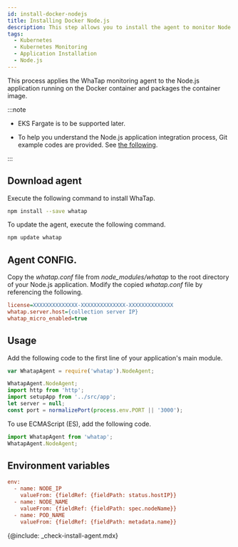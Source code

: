 ```yaml
---
id: install-docker-nodejs
title: Installing Docker Node.js
description: This step allows you to install the agent to monitor Node.js applications in the container.
tags:
  - Kubernetes
  - Kubernetes Monitoring
  - Application Installation
  - Node.js
---
```



This process applies the WhaTap monitoring agent to the Node.js application running on the Docker container and packages the container image.

:::note 

-   EKS Fargate is to be supported later. 

-   To help you understand the Node.js application integration process, Git example codes are provided. See [the following](https://github.com/whatap/kuber-apm-boilerplate/tree/main/nodejs/express).

:::

## Download agent

Execute the following command to install WhaTap.

```bash
npm install --save whatap
```

To update the agent, execute the following command.

```bash
npm update whatap
```

## Agent CONFIG.

Copy the _whatap.conf_ file from _node_modules/whatap_ to the root directory of your Node.js application. Modify the copied _whatap.conf_ file by referencing the following.

```ini
license=XXXXXXXXXXXXXX-XXXXXXXXXXXXXX-XXXXXXXXXXXXXX
whatap.server.host={collection server IP}
whatap_micro_enabled=true
```

## Usage

Add the following code to the first line of your application's main module.

```javascript title='Example' showLineNumbers {1}
var WhatapAgent = require('whatap').NodeAgent;

WhatapAgent.NodeAgent;
import http from 'http';
import setupApp from '../src/app';
let server = null;
const port = normalizePort(process.env.PORT || '3000');
```

To use ECMAScript (ES), add the following code.

```javascript
import WhatapAgent from 'whatap';
WhatapAgent.NodeAgent;
```

## Environment variables

```ini
env:
  - name: NODE_IP
    valueFrom: {fieldRef: {fieldPath: status.hostIP}}
  - name: NODE_NAME
    valueFrom: {fieldRef: {fieldPath: spec.nodeName}}
  - name: POD_NAME
    valueFrom: {fieldRef: {fieldPath: metadata.name}}
```

{@include: _check-install-agent.mdx}
